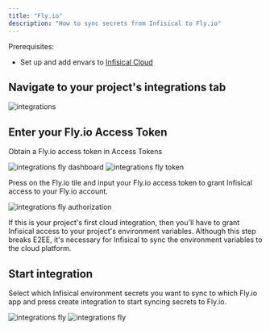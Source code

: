---
title: "Fly.io"
description: "How to sync secrets from Infisical to Fly.io"
---

Prerequisites:

- Set up and add envars to [Infisical Cloud](https://app.infisical.com)

## Navigate to your project's integrations tab

![integrations](../../images/integrations.png)

## Enter your Fly.io Access Token

Obtain a Fly.io access token in Access Tokens

![integrations fly dashboard](../../images/integrations/flyio/integrations-flyio-dashboard.png)
![integrations fly token](../../images/integrations/flyio/integrations-flyio-token.png)

Press on the Fly.io tile and input your Fly.io access token to grant Infisical access to your Fly.io account.

![integrations fly authorization](../../images/integrations/flyio/integrations-flyio-auth.png)

<Info>
  If this is your project's first cloud integration, then you'll have to grant
  Infisical access to your project's environment variables. Although this step
  breaks E2EE, it's necessary for Infisical to sync the environment variables to
  the cloud platform.
</Info>

## Start integration

Select which Infisical environment secrets you want to sync to which Fly.io app and press create integration to start syncing secrets to Fly.io.

![integrations fly](../../images/integrations/flyio/integrations-flyio-create.png)
![integrations fly](../../images/integrations/flyio/integrations-flyio.png)
